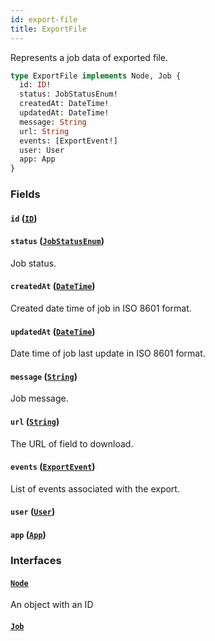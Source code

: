 ```yaml
---
id: export-file
title: ExportFile
---
```


Represents a job data of exported file.

```graphql
type ExportFile implements Node, Job {
  id: ID!
  status: JobStatusEnum!
  createdAt: DateTime!
  updatedAt: DateTime!
  message: String
  url: String
  events: [ExportEvent!]
  user: User
  app: App
}
```

### Fields

#### `id` ([`ID`](../../../developer/api-reference/scalars/id))

#### `status` ([`JobStatusEnum`](../../../developer/api-reference/enums/job-status-enum))

Job status.

#### `createdAt` ([`DateTime`](../../../developer/api-reference/scalars/date-time))

Created date time of job in ISO 8601 format.

#### `updatedAt` ([`DateTime`](../../../developer/api-reference/scalars/date-time))

Date time of job last update in ISO 8601 format.

#### `message` ([`String`](../../../developer/api-reference/scalars/string))

Job message.

#### `url` ([`String`](../../../developer/api-reference/scalars/string))

The URL of field to download.

#### `events` ([`ExportEvent`](../../../developer/api-reference/objects/export-event))

List of events associated with the export.

#### `user` ([`User`](../../../developer/api-reference/objects/user))

#### `app` ([`App`](../../../developer/api-reference/objects/app))

### Interfaces

#### [`Node`](../../../developer/api-reference/interfaces/node)

An object with an ID

#### [`Job`](../../../developer/api-reference/interfaces/job)
